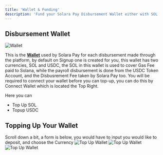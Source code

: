 ```yaml
---
title: 'Wallet & Funding'
description: 'Fund your Solara Pay Disbursement Wallet either with SOL or USDC'
---
```


## Disbursement Wallet
<CardGroup>
<Card>
<img src="/images/wallet.png" alt="Wallet" />
</Card>
</CardGroup>

This is the [**Wallet**](https://solarapay.fun/dashboard/wallet) used by Solara Pay for each disbursement made through the platform, by default on Signup one is created for you, this wallet has two currencies, SOL and USDC, the SOL in this wallet is used to cover Gas Fee paid to Solana, while the payroll disbursement is done from the USDC Token Account, and the Disbusrement Fee taken by Solara Pay too.
You will be required to connect your wallet before you can top-up, you can do this by Connect Wallet which is located the Top Right.

Here you can 
 - Top Up SOL
- Topup USDC

## Topping Up Your Wallet
Scroll down a bit, a form is below, you would have to input you would like to deposit, and choose the Currency
<CardGroup>
<Card>
![Top Up Wallet](/images/wallet1.png)
</Card>
<Card>
![Top Up Wallet](/images/wallet2.png)
</Card>
<Card>
![Top Up Wallet](/images/wallet3.png)
</Card>
</CardGroup>
